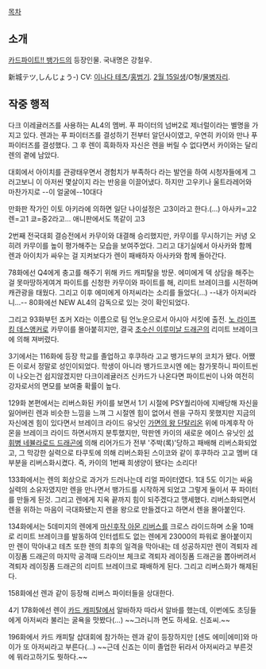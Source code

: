 [[목차]]
== 소개 ==
[[카드파이트!! 뱅가드]]의 등장인물. 국내명은 강철우.

新城テツ,しんじょう-) CV: [[이나다 테츠]]/[[홍범기]]. [[2월 15일]]생/O형/[[물병자리]].

== 작중 행적 ==
다크 이레귤러즈를 사용하는 AL4의 멤버. 푸 파이터의 넘버2로 제너럴이라는 별명을 가지고 있다. 렌과는 푸 파이터즈를 결성하기 전부터 알던사이였고, 우연히 카이와 만나 푸 파이터즈를 결성했다. 그 후 렌이 흑화하자 자신은 렌을 버릴 수 없다면서 카이와는 달리 렌의 곁에 남았다.

대회에서 아이치를 관광태우면서 경험치가 부족하다 라는 발언을 하여 시청자들에게 그러고보니 이 아저씬 몇살이지 라는 반응을 이끌어냈다. 하지만 고우키나 울트라레어와 마찬가지로 --이 얼굴에--10대다

만화판 작가인 이토 아키라에 의하면 일단 나이설정은 고3이라고 한다.(...) 아사카=고2 렌=고1 쿄=중2라고... 애니판에서도 똑같이 고3

2번째 전국대회 결승전에서 카무이와 대결해 승리했지만, 카무이를 무시하기는 커녕 오히려 카무이를 높이 평가해주는 모습을 보여주었다. 그리고 대기실에서 아사카와 함께 렌과 아이치가 싸우는 걸 지켜보다가 렌이 패배하자 아사카와 함께 돌아간다.

78화에선 Q4에게 충고를 해주기 위해 카드 캐피탈을 방문. 에미에게 덱 상담을 해주는 걸 못마땅하게여겨 파이트를 신청한 카무이와 파이트를 해, 리미트 브레이크를 시전하며 캐관광을 태웠다. 그리고 이후 에미에게 아저씨라는 소리를 들었다(...) --내가 아저씨라니...-- 80화에선 NEW AL4의 감독으로 있는 것이 확인되었다.

그리고 93화부턴 죠커 X라는 이름으로 팀 언노운으로서 아시아 서킷에 출전. [[노 라이프 킹 데스앵커]]로 카무이를 몰아붙히지만, 결국 [[초수신 이루미날 드래곤]]의 리미트 브레이크에 의해 져버렸다.

3기에서는 116화에 등장 학교를 졸업하고 후쿠하라 고교 뱅가드부의 코치가 됐다. 어쨌든 이로서 정말로 성인이되었다. 학생이 아니라 뱅가드코시엔 에는 참가못하니 파이트씬이 나오는건 쉽지않겠지만 다크이레귤러즈 신카드가 나온다면 파이트씬이 나와 여전히 강자로서의 면모를 보여줄 확률이 높다.

129화 본편에서는 리버스화된 카이를 보면서 1기 시절에 PSY퀄리아에 지배당해 자신을 잃어버린 렌과 비슷한 느낌을 느껴 그 시절엔 힘이 없어서 렌을 구하지 못했지만 지금의 자신에겐 힘이 있다면서 브레이크 라이드 유닛인 [[가면의 왕 단탈리온]] 위에 마계후작 아몬을 브레이크 라이드 하면서까지 분투했지만, 막판엔 카이의 새로운 에이스 유닛인 [[성휘병 네뷸라로드 드래곤]]에 의해 리어가드가 전부 '주박(록)'당하고 패배해 리버스화되었고, 그 막강한 실력으로 타쿠토에 의해 리버스화된 스이코와 같이 후쿠하라 고교 멤버 대부분을 리버스화시켰다. 즉, 카이의 1번째 희생양이 됐다는 소리다!

133화에서는 렌의 회상으로 과거가 드러나는데 리얼 파이터였다. 1대 5도 이기는 싸움실력의 소유자였지만 렌을 만나면서 뱅가드를 시작하게 되었고 그렇게 둘이서 푸 파이터를 만들게 된것. 그리고 렌에게 지옥 끝까지 힘이 되주겠다고 맹세했다. 리버스화되면서 렌을 위하는 마음이 극대화됐는지 렌을 왕으로 만들겠다고 하면서 렌을 몰아붙인다.

134화에서는 5데미지의 렌에게 [[마신후작 아몬 리버스]]를 크로스 라이드하며 소울 10매로 리미트 브레이크를 발동하여 인터셉트도 없는 렌에게 23000의 파워로 몰아붙이지만 렌이 막아내고 테츠 또한 렌의 최후의 일격을 막아내는 데 성공하지만 렌이 격퇴자 레이징폼 드래곤의 마지막 공격때 드라이브 체크로 격퇴자 레이징폼 드래곤을 뽑아버려서 격퇴자 레이징폼 드래곤의 리미트 브레이크로 패배하게 된다. 그리고 리버스화가 해제된다. 

158화에선 렌과 같이 등장해 리버스 파이터들을 상대한다.

4기 178화에선 렌이 [[카드 캐피탈]]에서 알바하자 따라서 알바를 했는데, 이번에도 초딩들에게 아저씨라 불리는 굴욕을 맛봤다(...) ~~그러니까 면도 하세요. 신죠씨.~~

196화에서 카드 캐피탈 샵대회에 참가하는 렌과 같이 등장하지만 [센도 에미|에미]와 마이가 또 아저씨라고 부른다(...) ~~근데 신죠는 이미 졸업한 뒤라서 아저씨라고 부른것에 뭐라고하기도 뭣하다.~~
